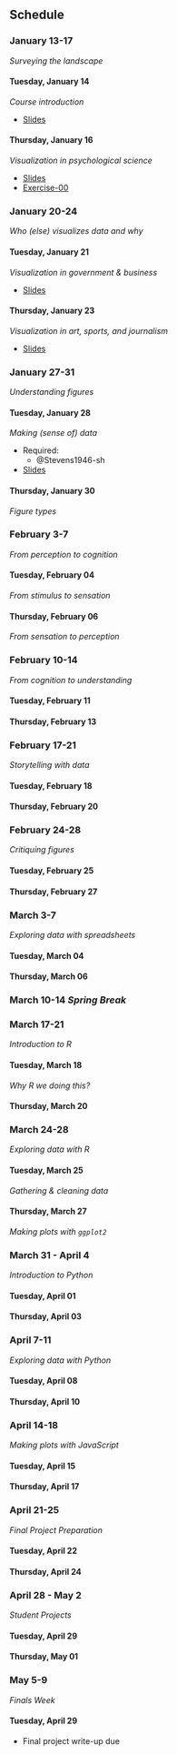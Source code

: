 ## Schedule

### January 13-17 {- #week-01}

*Surveying the landscape*

#### Tuesday, January 14 {-}

*Course introduction*

- [Slides](slides/wk01-2025-01-14-course-intro.qmd)

#### Thursday, January 16 {-}

*Visualization in psychological science*

- [Slides](slides/wk01-2025-01-16-viz-psych-sci.qmd)
- [Exercise-00](exercises/ex00-figs-in-psych-sci.qmd)

### January 20-24 {- #week-02}

*Who (else) visualizes data and why*

#### Tuesday, January 21 {-}

*Visualization in government & business*

- [Slides](slides/wk02-2025-01-21-govt-biz.qmd)

#### Thursday, January 23 {-}

*Visualization in art, sports, and journalism*

- [Slides](slides/wk02-2025-01-23-art-sports.qmd)

### January 27-31 {- #week-03}

*Understanding figures*

#### Tuesday, January 28 {-}

*Making (sense of) data*

- Required:
  - @Stevens1946-sh
- [Slides](slides/wk03-2025-01-16-making-data.qmd)

#### Thursday, January 30 {-}

*Figure types*

### February 3-7 {- #week-04}

*From perception to cognition*

#### Tuesday, February 04 {-}

*From stimulus to sensation*

#### Thursday, February 06 {-}

*From sensation to perception*

### February 10-14 {- #week-05}

*From cognition to understanding*

#### Tuesday, February 11 {-}

#### Thursday, February 13 {-}

### February 17-21 {- #week-06}

*Storytelling with data*

#### Tuesday, February 18 {-}

#### Thursday, February 20 {-}

### February 24-28 {- #week-07}

*Critiquing figures*

#### Tuesday, February 25 {-}

#### Thursday, February 27 {-}

### March 3-7 {- #week-08}

*Exploring data with spreadsheets*

#### Tuesday, March 04 {-}

#### Thursday, March 06 {-}

### March 10-14 *Spring Break* {- #spring-break}

### March 17-21 {- #week-09}

*Introduction to R*

#### Tuesday, March 18 {-}

*Why R we doing this?*

#### Thursday, March 20 {-}

### March 24-28 {- #week-10}

*Exploring data with R*

#### Tuesday, March 25 {-}

*Gathering & cleaning data*

#### Thursday, March 27 {-}

*Making plots with `ggplot2`*

### March 31 - April 4 {- #week-11}

*Introduction to Python*

#### Tuesday, April 01 {-}

#### Thursday, April 03 {-}

### April 7-11 {- #week-12}

*Exploring data with Python*

#### Tuesday, April 08 {-}

#### Thursday, April 10 {-}

### April 14-18 {- #week-13}

*Making plots with JavaScript*

#### Tuesday, April 15 {-}

#### Thursday, April 17 {-}

### April 21-25 {- #week-14}

*Final Project Preparation*

#### Tuesday, April 22 {-}

#### Thursday, April 24 {-}

### April 28 - May 2 {- #week-15}

*Student Projects*

#### Tuesday, April 29 {-}

#### Thursday, May 01 {-}

### May 5-9 {- #finals-week}

*Finals Week*

#### Tuesday, April 29 {-}

- Final project write-up due

